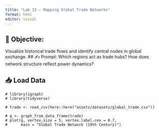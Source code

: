 ```yaml
---
title: "Lab 13 – Mapping Global Trade Networks"
format: html
editor: visual
---
```


## 🧭 Objective: 
Visualize historical trade flows and identify central nodes in global exchange.
## ✍️ Prompt: 
Which regions act as trade hubs? How does network structure reflect power dynamics?

## 📥 Load Data
```webr-r
# library(igraph)
# library(tidyverse)

# trade <- read_csv(here::here("assets/datasets/global_trade.csv"))

# g <- graph_from_data_frame(trade)
# plot(g, vertex.size = 5, vertex.label.cex = 0.7,
#      main = "Global Trade Network (19th Century)")
```

